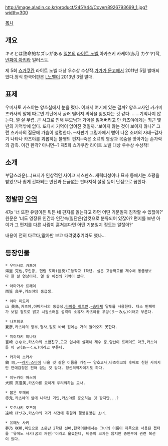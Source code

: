 http://image.aladin.co.kr/product/2451/44/Cover/8926793699_1.jpg?width=300

[[목차]]

== 개요 ==
キミとは致命的なズレがある
[[일본]]의 [[라이트 노벨]],아카츠키 카케야(赤月 カケヤ)작,[[반파이 아키라]] 일러스트.

제 5회 [[쇼가쿠칸]] 라이트 노벨 대상 우수상 수상작.[[가가가 문고]]에서 2011년 5월 발매되었다.정식 한국어판은 [[L노벨]]이 2013년 3월 발매.

== 표제 ==
우미사토 카츠야는 양호실에서 눈을 떴다. 어째서 여기에 있는 걸까? 양호교사인 카가미 츠카사의 말에 따르면 계단에서 굴러 떨어져 의식을 잃었다는 것 같다. ……기억나지 않는다. 열 살 무렵. 큰 사고로 인해 부모님과 기억을 잃어버리고 만 카츠야에게는 최근 몇 년의 기억밖에 없다. 또다시 기억이 없어진 것일까. ‘보이지 않는 것이 보이지 않나?’ 그런 츠카사의 질문에 가슴이 철렁한다. ─자판기 그림자에서 뻗어 나온 소녀의 자태─갑자기 나타나 카츠야를 괴롭히는 불행의 편지─죽은 소녀의 영상과 목숨을 앗아가는 손가락의 감촉. 이건 환각? 아니면─? 제5회 쇼가쿠칸 라이트 노벨 대상 우수상 수상작!

== 소개 ==
부담스러운(...)표지가 인상적인 사이코 서스펜스. 캐릭터성이나 묘사 등에서는 호평을 받았으나 쉽게 간파되는 반전과 뜬금없는 판타지적 설정 등이 단점으로 꼽힌다.

== 정발판 [[오역]] ==
47p '너 또한 유령이든 뭐든 네 편지를 읽는다고 하면 어떤 기분일지 짐작할 수 있잖아?'
원문은 '너도 영장류 인간과 인간속(일단은)암컷으로 분류되어 있잖아? 편지를 보낸 아이가 그 편지를 다른 사람이 훔쳐본다면 어떤 기분일지 정도는 알잖아?'

내용이 전혀 다르다,靈자만 보고 때려맞추기라도 했나...

== 등장인물 ==
 * 우미사토 카츠야
 海里 克也,주인공, 현립 토라(登良)고등학교 1학년. 실은 고등학교를 재수해 동급생보다 한 살 연상이다. 열 살 이전의 기억이 없다.

 * 아마가사 료헤이
 雨笠 良平,카츠야의 동급생.

 * 야마 미도리
 山 美鳥,카츠야,아마가사의 동급생,[[타이틀 히로인]].[[~슴다체]] 말투를 사용한다. 다소 민폐끼가 보일 정도로 밝고 시원스러운 성격의 소유자.카츠야를 우밍(うーみん)이라고 부른다.

 * 나츠히코
 夏彦,카츠야의 양부,형사,일로 바빠 집에는 거의 들어오지 못한다.

 * 미야자키 히나타
 宮崎 ひなた,카츠야의 소꿉친구,고교 입시에 실패해 재수 중,양산이 트레이드 마크,카츠야를 아 군(あーくん)이라고 부른다.

 * 카가미 츠카사
 鏡 司,~~[[러키☆스타]]에 나올 것 같은 이름을 가진~~ 양호교사,나츠히코의 후배로 친한 사이지만 연애감정은 전혀 없는 것 같다. 정신의학자이기도 하다.

 * 이누카이 마스미
 犬飼 真澄美,카츠야를 묘하게 두려워하는 교사.

 * 붉은 도깨비
 赤鬼,카츠야의 앞에 나타난 괴인,카츠야를 증오하는 것 같지만...?

 * 토오사키 호즈미
 遠崎 ほづみ,카츠야의 과거 사건에 휘말려 행방불명된 소녀.

 * 유메노 사키
 夢乃 咲希,미인으로 소문난 2학년 선배,한국어판에서는 그녀의 이름이 제목으로 사용된 챕터를 '유메노 사키(꿈의 저편)'이라고 옮겼는데, 비중이 크지는 않지만 중반부에 관련 복선이 있다.
